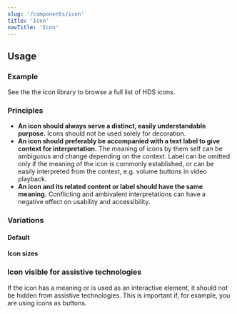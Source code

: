 ```yaml
---
slug: '/components/icon'
title: 'Icon'
navTitle: 'Icon'
---
```




## Usage

### Example

<PlaygroundPreview>
  <IconFaceSmile />
</PlaygroundPreview>

See the <InternalLink href="/foundation/visual-assets/icons">the icon library</InternalLink> to browse a full list of HDS icons.

### Principles

- **An icon should always serve a distinct, easily understandable purpose.** Icons should not be used solely for decoration.
- **An icon should preferably be accompanied with a text label to give context for interpretation.** The meaning of icons by them self can be ambiguous and change depending on the context. Label can be omitted only if the meaning of the icon is commonly established, or can be easily interpreted from the context, e.g. volume buttons in video playback.
- **An icon and its related content or label should have the same meaning.** Conflicting and ambivalent interpretations can have a negative effect on usability and accessibility.

### Variations

#### Default

<PlaygroundPreview>
  <IconFaceSmile aria-hidden="true" />
</PlaygroundPreview>

#### Icon sizes

<PlaygroundPreview>
  <IconFaceSmile size={IconSize.ExtraSmall} aria-hidden="true" />
  <IconFaceSmile size={IconSize.Small} aria-hidden="true" />
  <IconFaceSmile size={IconSize.Medium} aria-hidden="true" />
  <IconFaceSmile size={IconSize.Large} aria-hidden="true" />
  <IconFaceSmile size={IconSize.ExtraLarge} aria-hidden="true" />
</PlaygroundPreview>

### Icon visible for assistive technologies
If the icon has a meaning or is used as an interactive element, it should not be hidden from assistive technologies. This is important if, for example, you are using icons as buttons.

<PlaygroundPreview>
  <IconPlusCircle aria-label="Add an item" />
</PlaygroundPreview>
